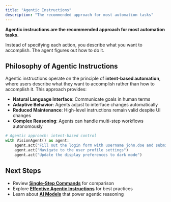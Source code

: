 ```yaml
---
title: "Agentic Instructions"
description: "The recommended approach for most automation tasks"
---
```


<Tip>**Agentic instructions are the recommended approach for most automation tasks.**</Tip>

Instead of specifying each action, you describe what you want to accomplish. The agent figures out how to do it.

## Philosophy of Agentic Instructions

Agentic instructions operate on the principle of **intent-based automation**, where users describe what they want to accomplish rather than how to accomplish it. This approach provides:

- **Natural Language Interface**: Communicate goals in human terms
- **Adaptive Behavior**: Agents adjust to interface changes automatically
- **Reduced Maintenance**: High-level instructions remain valid despite UI changes
- **Complex Reasoning**: Agents can handle multi-step workflows autonomously

```python
# Agentic approach: intent-based control
with VisionAgent() as agent:
    agent.act("Fill out the login form with username john.doe and submit it")
    agent.act("Navigate to the user profile settings")
    agent.act("Update the display preferences to dark mode")
```

## Next Steps

- Review **[Single-Step Commands](/03-explanation/01-foundations/automation-paradigms/single-step-commands)** for comparison
- Explore **[Effective Agentic Instructions](/03-explanation/02-best-practices/04-agentic-mode)** for best practices
- Learn about **[AI Models](/03-explanation/01-foundations/ai-models)** that power agentic reasoning
